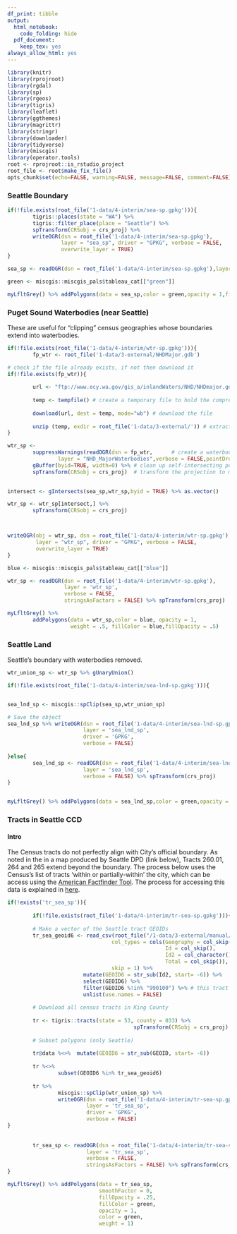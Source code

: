 ```yaml
---
df_print: tibble
output:
  html_notebook:
    code_folding: hide
  pdf_document:
    keep_tex: yes
always_allow_html: yes
---
```


```r
library(knitr)
library(rprojroot)
library(rgdal)
library(sp)
library(rgeos)
library(tigris)
library(leaflet)
library(ggthemes)
library(magrittr)
library(stringr)
library(downloader)
library(tidyverse)
library(miscgis)
library(operator.tools)
root <- rprojroot::is_rstudio_project
root_file <- root$make_fix_file()
opts_chunk$set(echo=FALSE, warning=FALSE, message=FALSE, comment=FALSE)
```

### Seattle Boundary

```r

if(!file.exists(root_file('1-data/4-interim/sea-sp.gpkg'))){
        tigris::places(state = "WA") %>%
        tigris::filter_place(place = "Seattle") %>%
        spTransform(CRSobj = crs_proj) %>% 
        writeOGR(dsn = root_file('1-data/4-interim/sea-sp.gpkg'),
                 layer = "sea_sp", driver = "GPKG", verbose = FALSE, 
                 overwrite_layer = TRUE)
}

sea_sp <- readOGR(dsn = root_file('1-data/4-interim/sea-sp.gpkg'),layer = "sea_sp",verbose = FALSE) %>% spTransform(crs_proj)

green <- miscgis::miscgis_pals$tableau_cat[["green"]]

myLfltGrey() %>% addPolygons(data = sea_sp,color = green,opacity = 1,fillColor = green,fillOpacity = .5)

```


### Puget Sound Waterbodies (near Seattle)
These are useful for "clipping" census geographies whose boundaries extend into waterbodies.

```r

if(!file.exists(root_file('1-data/4-interim/wtr-sp.gpkg'))){
        fp_wtr <- root_file('1-data/3-external/NHDMajor.gdb')

# check if the file already exists, if not then download it
if(!file.exists(fp_wtr)){
        
        url <- "ftp://www.ecy.wa.gov/gis_a/inlandWaters/NHD/NHDmajor.gdb.zip" # save the URL for the waterbodies data
        
        temp <- tempfile() # create a temporary file to hold the compressed download
        
        download(url, dest = temp, mode="wb") # download the file
        
        unzip (temp, exdir = root_file('1-data/3-external/')) # extract the ESRI geodatabase file to a project folder
}

wtr_sp <-
        suppressWarnings(readOGR(dsn = fp_wtr,      # create a waterbodies shape
                layer = "NHD_MajorWaterbodies",verbose = FALSE,pointDropZ = TRUE)) %>%
        gBuffer(byid=TRUE, width=0) %>% # clean up self-intersecting polygons
        spTransform(CRSobj = crs_proj)  # transform the projection to match the project projection
        

intersect <- gIntersects(sea_sp,wtr_sp,byid = TRUE) %>% as.vector()

wtr_sp <- wtr_sp[intersect,] %>%
        spTransform(CRSobj = crs_proj)



writeOGR(obj = wtr_sp, dsn = root_file('1-data/4-interim/wtr-sp.gpkg'), 
         layer = "wtr_sp", driver = "GPKG", verbose = FALSE, 
         overwrite_layer = TRUE)
}

blue <- miscgis::miscgis_pals$tableau_cat[["blue"]]

wtr_sp <- readOGR(dsn = root_file('1-data/4-interim/wtr-sp.gpkg'),
                  layer = 'wtr_sp',
                  verbose = FALSE,
                  stringsAsFactors = FALSE) %>% spTransform(crs_proj)

myLfltGrey() %>% 
        addPolygons(data = wtr_sp,color = blue, opacity = 1, 
                    weight = .5, fillColor = blue,fillOpacity = .5)        

```

### Seattle Land
Seattle's boundary with waterbodies removed.

```r

wtr_union_sp <- wtr_sp %>% gUnaryUnion()

if(!file.exists(root_file('1-data/4-interim/sea-lnd-sp.gpkg'))){


sea_lnd_sp <- miscgis::spClip(sea_sp,wtr_union_sp)

# Save the object
sea_lnd_sp %>% writeOGR(dsn = root_file('1-data/4-interim/sea-lnd-sp.gpkg'),
                        layer = 'sea_lnd_sp',
                        driver = 'GPKG',
                        verbose = FALSE)
        
}else{
        sea_lnd_sp <- readOGR(dsn = root_file('1-data/4-interim/sea-lnd-sp.gpkg'),
                        layer = 'sea_lnd_sp',
                        verbose = FALSE) %>% spTransform(crs_proj)
}


myLfltGrey() %>% addPolygons(data = sea_lnd_sp,color = green,opacity = 1,fillColor = green,fillOpacity = .5)

```


### Tracts in Seattle CCD

#### Intro
The Census tracts do not perfectly align with City's official boundary. As noted in the in a map produced by Seattle DPD (link below), Tracts 260.01, 264 and 265 extend beyond the boundary. The process below uses the Census's list of tracts 'within or partially-within' the city, which can be access using the [American Factfinder Tool](https://factfinder.census.gov/faces/nav/jsf/pages/index.xhtml). The process for accessing this data is explained in [here](http://www.seattle.gov/dpd/cs/groups/pan/@pan/documents/web_informational/dpdd017051.pdf).

```r

if(!exists('tr_sea_sp')){
        
        if(!file.exists(root_file('1-data/4-interim/tr-sea-sp.gpkg'))){
        
        # Make a vector of the Seattle tract GEOIDs
        tr_sea_geoid6 <- read_csv(root_file("/1-data/3-external/manual/DEC_10_SF1_H1_with_ann.csv"),
                                 col_types = cols(Geography = col_skip(), 
                                                  Id = col_skip(), 
                                                  Id2 = col_character(),
                                                  Total = col_skip()), 
                                 skip = 1) %>%
                        mutate(GEOID6 = str_sub(Id2, start= -6)) %>%
                        select(GEOID6) %>%
                        filter(GEOID6 %!in% "990100") %>% # this tract is the water around Seattle (population = 0)
                        unlist(use.names = FALSE)
        
        # Download all census tracts in King County
        
        tr <- tigris::tracts(state = 53, county = 033) %>%
                                        spTransform(CRSobj = crs_proj)
        
        # Subset polygons (only Seattle) 
        
        tr@data %<>%  mutate(GEOID6 = str_sub(GEOID, start= -6))
        
        tr %<>% 
                subset(GEOID6 %in% tr_sea_geoid6) 
         
        tr %>% 
                miscgis::spClip(wtr_union_sp) %>% 
                writeOGR(dsn = root_file('1-data/4-interim/tr-sea-sp.gpkg'),
                         layer = 'tr_sea_sp',
                         driver = 'GPKG',
                         verbose = FALSE)
}
        
        
        tr_sea_sp <- readOGR(dsn = root_file('1-data/4-interim/tr-sea-sp.gpkg'),
                         layer = 'tr_sea_sp',
                         verbose = FALSE,
                         stringsAsFactors = FALSE) %>% spTransform(crs_proj)
}

myLfltGrey() %>% addPolygons(data = tr_sea_sp,
                             smoothFactor = 0,
                             fillOpacity = .25,
                             fillColor = green,
                             opacity = 1, 
                             color = green, 
                             weight = 1)


```
